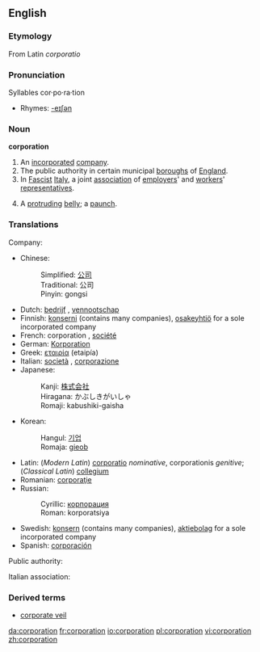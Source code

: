 {{wikipedia}}
==English==

===Etymology===
From Latin ''corporatio''

===Pronunciation===
Syllables
cor·po·ra·tion
*Rhymes: [[Rhymes:English:-eɪʃǝn|-eɪʃǝn]]

===Noun===
'''corporation'''

#An [[incorporated]] [[company]].
#The public authority in certain municipal [[boroughs]] of [[England]].
#In [[Fascist]] [[Italy]], a joint [[association]] of [[employers]]' and [[workers]]' [[representatives]].
# {{US}} {{slang}} A [[protruding]] [[belly]]; a [[paunch]].

===Translations===
Company:

*Chinese: 
*:Simplified: [[公司]]
*:Traditional: 公司
*:Pinyin: gongsi
*Dutch: [[bedrijf]] {{n}}, [[vennootschap]] {{n}}
*Finnish: [[konserni]] (contains many companies), [[osakeyhtiö]] for a sole incorporated company
*French: corporation {{f}}, [[société]] {{f}}
*German: [[Korporation]]
*Greek: [[εταιρία]] (etaipía) {{f}}
*Italian: [[società]] {{f}}, [[corporazione]] {{f}}
*Japanese: 
*:Kanji: [[株式会社]]
*:Hiragana: かぶしきがいしゃ
*:Romaji: kabushiki-gaisha
*Korean: 
*:Hangul: [[기업]]
*:Romaja: [[gieob]]
*Latin: (''Modern Latin'') [[corporatio]] {{f}} ''nominative'', corporationis ''genitive''; (''Classical Latin'') [[collegium]] {{n}}
*Romanian: [[corporaţie]] {{f}}
*Russian: 
*:Cyrillic: [[корпорация]]
*:Roman: korporatsiya
*Swedish: [[konsern]] (contains many companies), [[aktiebolag]] for a sole incorporated company
*Spanish: [[corporación]]

Public authority:

Italian association:

===Derived terms===
* [[corporate veil]]

[[da:corporation]]
[[fr:corporation]]
[[io:corporation]]
[[pl:corporation]]
[[vi:corporation]]
[[zh:corporation]]
